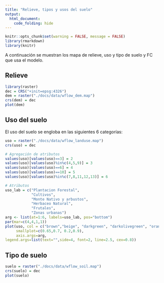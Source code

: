 ```yaml
---
title: "Relieve, tipos y usos del suelo"
output:
  html_document:
    code_folding: hide
---
```


```r
knitr::opts_chunk$set(warning = FALSE, message = FALSE)
library(rmarkdown)
library(knitr)
```

A continuación se muestran los mapa de relieve, uso y tipo de suelo y FC que usa el modelo. 

## Relieve
```r
library(raster)
dec = CRS("+init=epsg:4326")
dem = raster("./docs/data/wflow_dem.map")
crs(dem) = dec
plot(dem)

```


## Uso del suelo
El uso del suelo se engloba en las siguientes 6 categorías:
```r
uso = raster("./docs/data/wflow_landuse.map")
crs(uso) = dec

# Agregación de atributos
values(uso)[values(uso)==3] = 2 
values(uso)[values(uso)%in%c(4,5,9)] = 3
values(uso)[values(uso)==6] = 4
values(uso)[values(uso)==10] = 5
values(uso)[values(uso)%in%c(7,8,11,12,13)] = 6

# Atributos
uso_lab = c("Plantacion Forestal",
            "Cultivos",
            "Monte Nativo y arbustos",
            "Herbaceo Natural",
            "Frutales",
            "Zonas urbanas")
arg <- list(at=1:6, labels=uso_lab, pos="bottom")
par(mar=c(4,4,1,1))
plot(uso, col = c("brown","beige", "darkgreen", "darkolivegreen", "orange", "gray"),
     smallplot=c(0.65,0.7, 0.2,0.9),
     axis.args=arg,
legend.args=list(text="",side=4, font=2, line=2.5, cex=0.8))


```

## Tipo de suelo
```r
suelo = raster("./docs/data/wflow_soil.map")
crs(suelo) = dec
plot(suelo)
```






